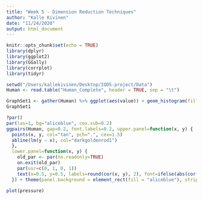 ```yaml
---
title: "Week 5 - Dimension Reduction Techniques"
author: "Kalle Kivinen"
date: "11/24/2020"
output: html_document
---
```


```r
knitr::opts_chunk$set(echo = TRUE)
library(dplyr)
library(ggplot2)
library(GGally)
library(corrplot)
library(tidyr)
```


```r
setwd("/Users/kallekivinen/Desktop/IODS-project/Data")
Human <- read.table("Human_Complete", header = TRUE, sep = "\t")

GraphSet1 <- gather(Human) %>% ggplot(aes(value)) + geom_histogram(fill="darkgoldenrod1", bins=75) + facet_wrap("key", scales = "free") + theme(panel.background = element_rect(fill = "aliceblue"), strip.background = element_rect(fill = "tan"))
GraphSet1

?par()
par(las=1, bg="aliceblue", cex.sub=0.2)
ggpairs(Human, gap=0.2, font.labels=0.2, upper.panel=function(x, y) {
  points(x, y, col="tan", pch=".", cex=1.5)
  abline(lm(y ~ x), col="darkgoldenrod1")
  },
  lower.panel=function(x, y) {
    old_par <- par(no.readonly=TRUE)
    on.exit(old_par)
    par(usr=c(0, 1, 0, 1))
    text(x=0.5, y=0.5, labels=round(cor(x, y), 2), font=ifelse(abs(cor(x, y))>0.7, 4, 1))
  }) + theme(panel.background = element_rect(fill = "aliceblue"), strip.background = element_rect(fill = "tan"))
```



```r
plot(pressure)
```


